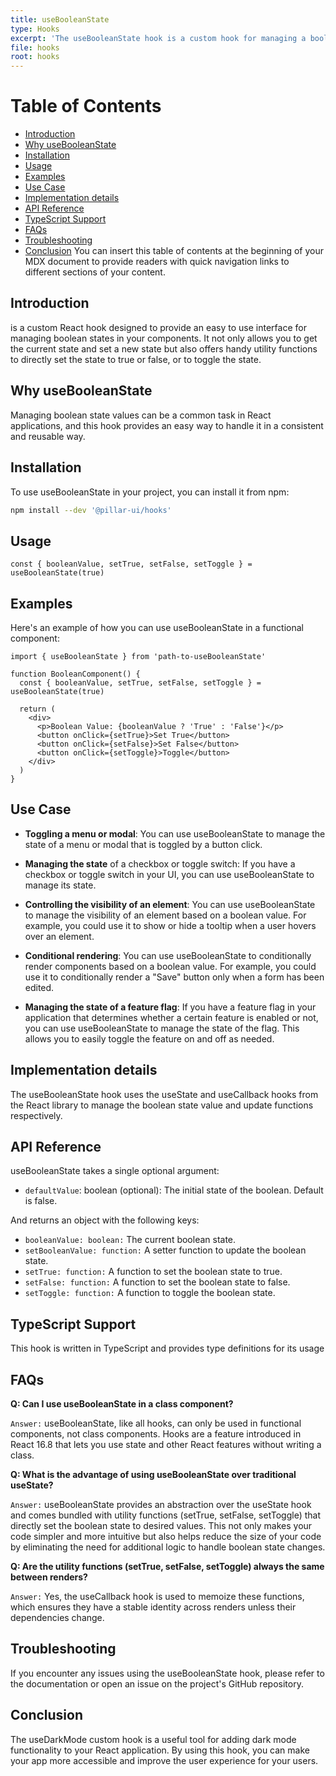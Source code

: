 ```yaml
---
title: useBooleanState
type: Hooks
excerpt: 'The useBooleanState hook is a custom hook for managing a boolean state value. It returns an object containing the current boolean value and functions for updating it.'
file: hooks
root: hooks
---
```


# Table of Contents

- [Introduction](#introduction)
- [Why useBooleanState](#why-usebooleanstate)
- [Installation](#installation)
- [Usage](#usage)
- [Examples](#examples)
- [Use Case](#use-case)
- [Implementation details](#implementation-details)
- [API Reference](#api-reference)
- [TypeScript Support](#typescript-support)
- [FAQs](#faqs)
- [Troubleshooting](#troubleshooting)
- [Conclusion](#conclusion)
  You can insert this table of contents at the beginning of your MDX document to provide readers with quick navigation links to different sections of your content.

## Introduction

is a custom React hook designed to provide an easy to use interface for managing boolean states in your components. It not only allows you to get the current state and set a new state but also offers handy utility functions to directly set the state to true or false, or to toggle the state.

## Why useBooleanState

Managing boolean state values can be a common task in React applications, and this hook provides an easy way to handle it in a consistent and reusable way.

## Installation

To use useBooleanState in your project, you can install it from npm:

```bash
npm install --dev '@pillar-ui/hooks'
```

## Usage

```tsx showLineNumbers title="Alert.tsx"
const { booleanValue, setTrue, setFalse, setToggle } = useBooleanState(true)
```

## Examples

Here's an example of how you can use useBooleanState in a functional component:

```tsx showLineNumbers title="Alert.tsx"
import { useBooleanState } from 'path-to-useBooleanState'

function BooleanComponent() {
  const { booleanValue, setTrue, setFalse, setToggle } = useBooleanState(true)

  return (
    <div>
      <p>Boolean Value: {booleanValue ? 'True' : 'False'}</p>
      <button onClick={setTrue}>Set True</button>
      <button onClick={setFalse}>Set False</button>
      <button onClick={setToggle}>Toggle</button>
    </div>
  )
}
```

## Use Case

- **Toggling a menu or modal**: You can use useBooleanState to manage the state of a menu or modal that is toggled by a button click.

- **Managing the state** of a checkbox or toggle switch: If you have a checkbox or toggle switch in your UI, you can use useBooleanState to manage its state.

- **Controlling the visibility of an element**: You can use useBooleanState to manage the visibility of an element based on a boolean value. For example, you could use it to show or hide a tooltip when a user hovers over an element.

- **Conditional rendering**: You can use useBooleanState to conditionally render components based on a boolean value. For example, you could use it to conditionally render a "Save" button only when a form has been edited.

- **Managing the state of a feature flag**: If you have a feature flag in your application that determines whether a certain feature is enabled or not, you can use useBooleanState to manage the state of the flag. This allows you to easily toggle the feature on and off as needed.

## Implementation details

The useBooleanState hook uses the useState and useCallback hooks from the React library to manage the boolean state value and update functions respectively.

## API Reference

useBooleanState takes a single optional argument:

- `defaultValue`: boolean (optional): The initial state of the boolean. Default is false.

And returns an object with the following keys:

- `booleanValue: boolean:` The current boolean state.
- `setBooleanValue: function:` A setter function to update the boolean state.
- `setTrue: function:` A function to set the boolean state to true.
- `setFalse: function:` A function to set the boolean state to false.
- `setToggle: function:` A function to toggle the boolean state.

## TypeScript Support

This hook is written in TypeScript and provides type definitions for its usage

## FAQs

**Q: Can I use useBooleanState in a class component?**

`Answer:` useBooleanState, like all hooks, can only be used in functional components, not class components. Hooks are a feature introduced in React 16.8 that lets you use state and other React features without writing a class.

**Q: What is the advantage of using useBooleanState over traditional useState?**

`Answer:` useBooleanState provides an abstraction over the useState hook and comes bundled with utility functions (setTrue, setFalse, setToggle) that directly set the boolean state to desired values. This not only makes your code simpler and more intuitive but also helps reduce the size of your code by eliminating the need for additional logic to handle boolean state changes.

**Q: Are the utility functions (setTrue, setFalse, setToggle) always the same between renders?**

`Answer:` Yes, the useCallback hook is used to memoize these functions, which ensures they have a stable identity across renders unless their dependencies change.

## Troubleshooting

If you encounter any issues using the useBooleanState hook, please refer to the documentation or open an issue on the project's GitHub repository.

## Conclusion

The useDarkMode custom hook is a useful tool for adding dark mode functionality to your React application. By using this hook, you can make your app more accessible and improve the user experience for your users.
